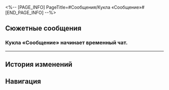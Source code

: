 <%-- [PAGE_INFO]
PageTitle=#Сообщения/Кукла «Сообщение»#
[END_PAGE_INFO] --%>
{{Сообщение Инфобокс
|id          = 156
|Изображение = НИП Кукла «Сообщение» Иконка.png
|Тип         = НИП
|Отправитель = Кукла «Сообщение»
|ПодписьСоо  = 
|Фракция     = Пенакония
}}

==Сюжетные сообщения==
===Кукла «Сообщение» начинает временный чат.===
{{Сообщения
|условие_получения = 
|текст =
:{{Диалог|Предупреждение}} Кукла «Сообщение» начинает временный чат.
:'''Кукла «Сообщение»:''' Круть
:'''Кукла «Сообщение»:''' Мне так классно, а тебе?
:{Выбор} Что, опять бомбы?
::'''(Первопроходец):''' А? Опять бомбы искать?
::'''(Первопроходец):''' Давай координаты, разминирую.
::'''Кукла «Сообщение»:''' Бомб всего 1000. Госпожа Искорка держит своё слово~
::'''Кукла «Сообщение»:''' [[Файл:Стикер ГПП 12 Искорка 01.png|80px|(Стикер «Плачущая маска»)]]
::'''Кукла «Сообщение»:''' Я хочу рассказать о мотивах госпожи Искорки, ясно?
:{Выбор} Пожалуйста, оставь меня в покое.
::'''(Первопроходец):''' Ну хватит!
::'''(Первопроходец):''' Не пиши мне больше. Я не хочу, чтобы Пом-Пом что-то не то подумала.
::'''Кукла «Сообщение»:''' Нарываешься? Ты {{MC|ж=наступила|м=наступил}} на жвачку. Я приклеилась к тебе навечно!
::'''Кукла «Сообщение»:''' [[Файл:Стикер ГПП 12 Искорка 02.png|80px|(Стикер «Ухмылка»)]]
::'''Кукла «Сообщение»:''' Кстати, госпожа Искорка ещё не рассказала о своих мотивах! Тебе разве не интересно?
::'''Кукла «Сообщение»:''' Помнишь о «трёх смертях»?
::'''(Первопроходец):''' А к тебе это какое имеет отношение?
::'''Кукла «Сообщение»:''' Кто знает? Я могу только сказать, что кое-кто заплатил кругленькую сумму, чтобы нанять госпожу Искорку на место режиссёра на Пенаконии.
::'''Кукла «Сообщение»:''' Кажется, это кто-то, с кем она познакомилась в игре. Этот человек попросил госпожу Искорку, чтобы «три смерти» прошли максимально безопасно.
::'''Кукла «Сообщение»:''' Взамен этот человек поделился своим сценарием с госпожой Искоркой.
::'''Кукла «Сообщение»:''' А что произошло дальше... Ну, ты наверняка сможешь догадаться самостоятельно!
::'''Кукла «Сообщение»:''' Однако госпожа Искорка не какой-нибудь там одержимый режиссёр-манипулятор. Она решила, что актёры сами способны выбрать, как развернётся история.
::'''Кукла «Сообщение»:''' Внезапный вопрос! Ты {{MC|ж=нажала|м=нажал}} на кнопку гарантированного взаимного уничтожения?
::{Выбор} Да.
:::'''(Первопроходец):''' Да, со всей силы.
:::'''Кукла «Сообщение»:''' Поздравляю! Именно ты и {{MC|ж=изменила|м=изменил}} третью смерть!
::{Выбор} Нет.
:::'''(Первопроходец):''' Нет, подозрительно как-то, я такое не нажимаю.
:::'''Кукла «Сообщение»:''' Хм, а ты из осторожных.
:::'''Кукла «Сообщение»:''' Не волнуйся. Благодаря тому, что большинство актёров нажало кнопку, третья смерть случилась так, как было запланировано!
::{Выбор} Не получилось нажать.
:::'''(Первопроходец):''' У меня и кнопки-то не было!
:::'''Кукла «Сообщение»:''' Правда? Ну, в следующий раз тебе наверняка повезёт.
:::'''Кукла «Сообщение»:''' Не волнуйся. Благодаря тому, что большинство актёров нажало кнопку, третья смерть случилась так, как было запланировано!
::'''Кукла «Сообщение»:''' Она взлетела высоко-высоко и запустила самый яркий фейерверк за всю историю Пенаконии, который ознаменовал счастливый финал этой красивой истории.
::'''Кукла «Сообщение»:''' Сама она осталась целой и невредимой! Счастливый конец!
::'''Кукла «Сообщение»:''' Так что поздравляю, {{MC|ж=серовласка|м=серовласый}}! Ведь именно благодаря тебе Светлячок смогла спастись.
::'''Кукла «Сообщение»:''' И благодаря этому госпожа Искорка получит обещанное вознаграждение!
::'''Кукла «Сообщение»:''' А!
::'''Кукла «Сообщение»:''' Кстати, в честь счастливого финала госпожа Искорка решила поделиться с тобой ещё одним секретом.
::{Выбор} Каким?
:::'''(Первопроходец):''' Каким?
::{Выбор} Слухи какие-то? Рассказывай.
:::'''(Первопроходец):''' Давай, рассказывай!
::'''Кукла «Сообщение»:''' Знаешь, что?
::'''Кукла «Сообщение»:''' Оказывается
::'''Кукла «Сообщение»:''' доктор Примитив без ума от бананов.
::{Выбор} Чего?
:::'''(Первопроходец):''' Чего?
::{Выбор} Ты о чём?
:::'''(Первопроходец):''' Ты о чём?
::{Выбор} А дальше?
:::'''(Первопроходец):''' А дальше?
::{{Диалог|Предупреждение}} Ошибка отправки сообщения.
::{{Диалог|Предупреждение}} Аккаунт удалён.
:{Выбор} Крутота.
::'''(Первопроходец):''' Фейерверки! Крутота!
::'''Кукла «Сообщение»:''' Да! Ты понимаешь~
::'''Кукла «Сообщение»:''' Скажи, тебе интересно, почему госпожа Искорка всё это затеяла?
::'''Кукла «Сообщение»:''' [[Файл:Стикер ГПП 12 Искорка 03.png|80px|(Стикер «Зажигалка»)]]
::'''Кукла «Сообщение»:''' Помнишь о «трёх смертях»?
::'''(Первопроходец):''' А к тебе это какое имеет отношение?
::'''Кукла «Сообщение»:''' Кто знает? Я могу только сказать, что кое-кто заплатил кругленькую сумму, чтобы нанять госпожу Искорку на место режиссёра на Пенаконии.
::'''Кукла «Сообщение»:''' Кажется, это кто-то, с кем она познакомилась в игре. Этот человек попросил госпожу Искорку, чтобы «три смерти» прошли максимально безопасно.
::'''Кукла «Сообщение»:''' Взамен этот человек поделился своим сценарием с госпожой Искоркой.
::'''Кукла «Сообщение»:''' А что произошло дальше... Ну, ты наверняка сможешь догадаться самостоятельно!
::'''Кукла «Сообщение»:''' Однако госпожа Искорка не какой-нибудь там одержимый режиссёр-манипулятор. Она решила, что актёры сами способны выбрать, как развернётся история.
::'''Кукла «Сообщение»:''' Внезапный вопрос! Ты {{MC|ж=нажала|м=нажал}} на кнопку гарантированного взаимного уничтожения?
::{Выбор} Да.
:::'''(Первопроходец):''' Да, со всей силы.
:::'''Кукла «Сообщение»:''' Поздравляю! Именно ты и {{MC|ж=изменила|м=изменил}} третью смерть!
::{Выбор} Нет.
:::'''(Первопроходец):''' Нет, подозрительно как-то, я такое не нажимаю.
:::'''Кукла «Сообщение»:''' Хм, а ты из осторожных.
:::'''Кукла «Сообщение»:''' Не волнуйся. Благодаря тому, что большинство актёров нажало кнопку, третья смерть случилась так, как было запланировано!
::{Выбор} Не получилось нажать.
:::'''(Первопроходец):''' У меня и кнопки-то не было!
:::'''Кукла «Сообщение»:''' Правда? Ну, в следующий раз тебе наверняка повезёт.
:::'''Кукла «Сообщение»:''' Не волнуйся. Благодаря тому, что большинство актёров нажало кнопку, третья смерть случилась так, как было запланировано!
::'''Кукла «Сообщение»:''' Она взлетела высоко-высоко и запустила самый яркий фейерверк за всю историю Пенаконии, который ознаменовал счастливый финал этой красивой истории.
::'''Кукла «Сообщение»:''' Сама она осталась целой и невредимой! Счастливый конец!
::'''Кукла «Сообщение»:''' Так что поздравляю, {{MC|ж=серовласка|м=серовласый}}! Ведь именно благодаря тебе Светлячок смогла спастись.
::'''Кукла «Сообщение»:''' И благодаря этому госпожа Искорка получит обещанное вознаграждение!
::'''Кукла «Сообщение»:''' А!
::'''Кукла «Сообщение»:''' Кстати, в честь счастливого финала госпожа Искорка решила поделиться с тобой ещё одним секретом.
::{Выбор} Каким?
:::'''(Первопроходец):''' Каким?
::{Выбор} Слухи какие-то? Рассказывай.
:::'''(Первопроходец):''' Давай, рассказывай!
::'''Кукла «Сообщение»:''' Знаешь, что?
::'''Кукла «Сообщение»:''' Оказывается
::'''Кукла «Сообщение»:''' доктор Примитив без ума от бананов.
::{Выбор} Чего?
:::'''(Первопроходец):''' Чего?
::{Выбор} Ты о чём?
:::'''(Первопроходец):''' Ты о чём?
::{Выбор} А дальше?
:::'''(Первопроходец):''' А дальше?
::{{Диалог|Предупреждение}} Ошибка отправки сообщения.
::{{Диалог|Предупреждение}} Аккаунт удалён.
;(Все нижеуказанные выборы ведут к следующим вариантам)
:{Выбор} Расскажи.
::'''(Первопроходец):''' Расскажи.
:{Выбор} Неинтересно.
::'''(Первопроходец):''' Я отключаюсь, поговорим в другой раз.
::'''Кукла «Сообщение»:''' Нет, не уходи! Ну пожалуйста!
::'''Кукла «Сообщение»:''' Я же шучу~ Давай вернёмся к делу.
:'''Кукла «Сообщение»:''' Помнишь о «трёх смертях»?
:'''(Первопроходец):''' А к тебе это какое имеет отношение?
:'''Кукла «Сообщение»:''' Кто знает? Я могу только сказать, что кое-кто заплатил кругленькую сумму, чтобы нанять госпожу Искорку на место режиссёра на Пенаконии.
:'''Кукла «Сообщение»:''' Кажется, это кто-то, с кем она познакомилась в игре. Этот человек попросил госпожу Искорку, чтобы «три смерти» прошли максимально безопасно.
:'''Кукла «Сообщение»:''' Взамен этот человек поделился своим сценарием с госпожой Искоркой.
:'''Кукла «Сообщение»:''' А что произошло дальше... Ну, ты наверняка сможешь догадаться самостоятельно!
:'''Кукла «Сообщение»:''' Однако госпожа Искорка не какой-нибудь там одержимый режиссёр-манипулятор. Она решила, что актёры сами способны выбрать, как развернётся история.
:'''Кукла «Сообщение»:''' Внезапный вопрос! Ты {{MC|ж=нажала|м=нажал}} на кнопку гарантированного взаимного уничтожения?
:{Выбор} Да.
::'''(Первопроходец):''' Да, со всей силы.
::'''Кукла «Сообщение»:''' Поздравляю! Именно ты и {{MC|ж=изменила|м=изменил}} третью смерть!
:{Выбор} Нет.
::'''(Первопроходец):''' Нет, подозрительно как-то, я такое не нажимаю.
::'''Кукла «Сообщение»:''' Хм, а ты из осторожных.
::'''Кукла «Сообщение»:''' Не волнуйся. Благодаря тому, что большинство актёров нажало кнопку, третья смерть случилась так, как было запланировано!
:{Выбор} Не получилось нажать.
::'''(Первопроходец):''' У меня и кнопки-то не было!
::'''Кукла «Сообщение»:''' Правда? Ну, в следующий раз тебе наверняка повезёт.
::'''Кукла «Сообщение»:''' Не волнуйся. Благодаря тому, что большинство актёров нажало кнопку, третья смерть случилась так, как было запланировано!
:'''Кукла «Сообщение»:''' Она взлетела высоко-высоко и запустила самый яркий фейерверк за всю историю Пенаконии, который ознаменовал счастливый финал этой красивой истории.
:'''Кукла «Сообщение»:''' Сама она осталась целой и невредимой! Счастливый конец!
:'''Кукла «Сообщение»:''' Так что поздравляю, {{MC|ж=серовласка|м=серовласый}}! Ведь именно благодаря тебе Светлячок смогла спастись.
:'''Кукла «Сообщение»:''' И благодаря этому госпожа Искорка получит обещанное вознаграждение!
:'''Кукла «Сообщение»:''' А!
:'''Кукла «Сообщение»:''' Кстати, в честь счастливого финала госпожа Искорка решила поделиться с тобой ещё одним секретом.
:{Выбор} Каким?
::'''(Первопроходец):''' Каким?
:{Выбор} Слухи какие-то? Рассказывай.
::'''(Первопроходец):''' Давай, рассказывай!
:'''Кукла «Сообщение»:''' Знаешь, что?
:'''Кукла «Сообщение»:''' Оказывается
:'''Кукла «Сообщение»:''' доктор Примитив без ума от бананов.
:{Выбор} Чего?
::'''(Первопроходец):''' Чего?
:{Выбор} Ты о чём?
::'''(Первопроходец):''' Ты о чём?
:{Выбор} А дальше?
::'''(Первопроходец):''' А дальше?
:{{Диалог|Предупреждение}} Ошибка отправки сообщения.
:{{Диалог|Предупреждение}} Аккаунт удалён.
}}
----

==История изменений==
{{История изменений|3.5}}

==Навигация==
{{Сообщения Навбокс}}